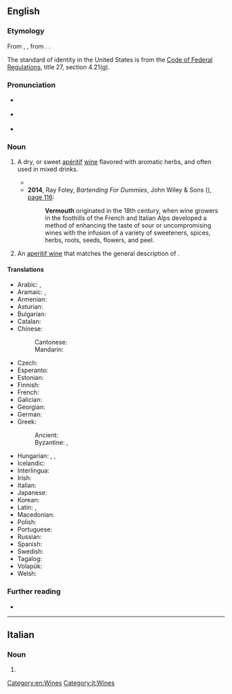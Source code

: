 ==English==

===Etymology===
From {{bor|en|fr|vermout}}, {{m|fr|vermouth}}, from {{der|en|de|Wermut|t=wormwood}}. {{doublet|en|wormwood}}.

The standard of identity in the United States is from the [[s:Code of Federal Regulations|Code of Federal Regulations]], title 27, section 4.21(g).

===Pronunciation===
* {{a|RP}} {{IPA|en|/vəˈmuːθ/|/ˈvɜːməθ/}}
* {{a|GA}} {{IPA|en|/vɚˈmuθ/}}
* {{rhymes|en|uːθ}}

===Noun===
{{en-noun|~}}

# A dry, or sweet [[apéritif]] [[wine]] flavored with aromatic herbs, and often used in mixed drinks.
#: {{hypo|en|Martini}}
#* {{quote-book|en|year=1956|author=[[w:Delano Ames|Delano Ames]]|title=Crime out of Mind|chapter=14|url=http://openlibrary.org/works/OL5915292W|passage=He gazed around until on the lid of a spinet he spotted a promising collection of bottles, gin, whiskey, '''vermouth''' and sherry, mixed with violin bows, a flute, a toppling pile of books, six volumes of Grove's Dictionary mingled with paperback thrillers, a guitar without any strings, a pair of binoculars, a meerschaum pipe and a jar half-full of wasps and apricot jam.}}
#* '''2014''', Ray Foley, ''Bartending For Dummies'', John Wiley & Sons ({{ISBN|9781118807415}}), [https://books.google.com/books?id=8QaaAgAAQBAJ&lpg=PA116&dq=%22vermouth%22&pg=PA116#v=onepage&q=%22vermouth%22&f=false page 116]:
#*: '''Vermouth''' originated in the 18th century, when wine growers in the foothills of the French and Italian Alps developed a method of enhancing the taste of sour or uncompromising wines with the infusion of a variety of sweeteners, spices, herbs, roots, seeds, flowers, and peel.
# {{lb|en|US|_|[[standard of identity]]}} An [[aperitif wine]] that matches the general description of {{m|en||vermouth}}.

====Translations====
{{trans-top|wine infused with herbs}}
* Arabic: {{t|ar|إِسْفِنْط|m}} {{q|in antiquity}}, {{t|ar|فِيرْمُوت|m|tr=firmut}}
* Aramaic: {{t|arc|אפסינתינון|tr=ap̄sinṭīnōn|m}}, {{t|arc|אפסנתין|tr=ap̄sinṭīn|m}}
* Armenian: {{t+|hy|վերմուտ}}
* Asturian: {{t|ast|vermú|m}}
* Bulgarian: {{t|bg|вермут|m}}
* Catalan: {{t+|ca|vermut|m}}
* Chinese:
*: Cantonese: {{t|yue|威末酒|tr=wai1 mut6 zau2|sc=Hani}}
*: Mandarin: {{t+|cmn|味美思|tr=wèiměisī|sc=Hani}}
* Czech: {{t+|cs|vermut|m}}
* Esperanto: {{t|eo|vermuto}}
* Estonian: {{t|et|vermut}}
* Finnish: {{t+|fi|vermutti}}
* French: {{t+|fr|vermouth|m}}
* Galician: {{t|gl|vermú|m}}
* Georgian: {{t|ka|ვერმუთი}}
* German: {{t+|de|Wermut|m}}
* Greek: {{t+|el|βερμούτ|n}}
*: Ancient: {{t|grc|ἀψινθίτης|m}}
*: Byzantine: {{t|grc|ἀψίνθιον|n}}, {{t|grc|ἀψινθίατον|n}}
{{trans-mid}}
* Hungarian: {{t+|hu|vermut}}, {{t+|hu|ürmös}}, {{t+|hu|ürmösbor}}
* Icelandic: {{t|is|vermút|n}}
* Interlingua: {{t|ia|vermut}}
* Irish: {{t|ga|fíon mormónta|m}}
* Italian: {{t|it|vermut|m}}
* Japanese: {{t|ja|ベルモット|tr=berumotto|sc=Jpan}}
* Korean: {{t|ko|베르무트}}
* Latin: {{t|la|absinthium|n}}, {{t|la|absinthiātum|n}}
* Macedonian: {{t|mk|вермут|m}}
* Polish: {{t+|pl|wermut|m}}
* Portuguese: {{t+|pt|vermute|m}}
* Russian: {{t+|ru|ве́рмут|m}}
* Spanish: {{t+|es|vermú|m}}
* Swedish: {{t|sv|vermouth|c}}
* Tagalog: {{t|tl|bermut}}
* Volapük: {{t|vo|vemut}}
* Welsh: {{t|cy|fermŵth|m}}
{{trans-bottom}}

===Further reading===
* {{pedia}}

[[Category:en:Wines]]

----

==Italian==

===Noun===
{{head|it|noun}}

# {{l|en|vermouth}}

[[Category:it:Wines]]